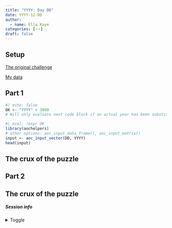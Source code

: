 ```yaml
---
title: "YYYY: Day DD"
date: YYYY-12-DD
author: 
  - name: Ella Kaye
categories: [⭐⭐]
draft: false
---
```


## Setup

[The original challenge](https://adventofcode.com/YYYY/day/DD)

[My data](input){target="_blank"}

## Part 1

```r
#| echo: false
OK <- "YYYY" < 3000
# Will only evaluate next code block if an actual year has been substituted for the placeholder.
```


```r
#| eval: !expr OK
library(aochelpers)
# other options: aoc_input_data_frame(), aoc_input_matrix()
input <- aoc_input_vector(DD, YYYY)
head(input)
```

::: {.callout-note collapse="false" icon="false"}
## The crux of the puzzle

:::

## Part 2

::: {.callout-note collapse="false" icon="false"}
## The crux of the puzzle

:::


##### Session info {.appendix}

<details><summary>Toggle</summary>

```r
#| echo: false
library(sessioninfo)
# save the session info as an object
pkg_session <- session_info(pkgs = "attached")

# get the quarto version
quarto_version <- system("quarto --version", intern = TRUE)

# inject the quarto info
pkg_session$platform$quarto <- paste(
  system("quarto --version", intern = TRUE), 
  "@", 
  quarto::quarto_path()
  )

# print it out
pkg_session
```

</details>





